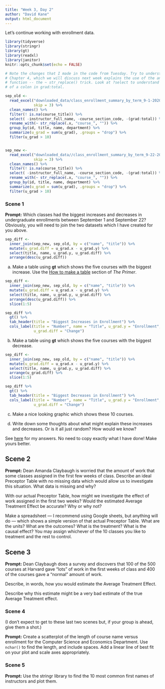 ```yaml
---
title: "Week 3, Day 2"
author: "David Kane"
output: html_document
---
```


Let's continue working with enrollment data.


```r
library(tidyverse)
library(stringr)
library(gt)
library(readxl)
library(janitor)
knitr::opts_chunk$set(echo = FALSE)

# Note the changes that I made in the code from Tuesday. Try to understand them.
# Chapter 4, which we will discuss next week explains the use of the anonymous
# function -- the ~ str_replace() trick. Look at ?select to understand the use
# of a colon in grad:total.

sep_old <- 
  read_excel("downloaded_data/class_enrollment_summary_by_term_9-1-2020.xlsx", 
             skip = 3) %>% 
  clean_names() %>% 
  filter(! is.na(course_title)) %>% 
  select( -instructor_full_name, -course_section_code, -(grad:total)) %>%
  rename_with(~ str_replace(.x, "course_", "")) %>% 
  group_by(id, title, name, department) %>% 
  summarize(u_grad = sum(u_grad), .groups = "drop") %>% 
  filter(u_grad > 10)


sep_new <- 
  read_excel("downloaded_data//class_enrollment_summary_by_term_9-22-2020.xlsx", 
             skip = 3) %>% 
  clean_names() %>% 
  filter(! is.na(course_title)) %>% 
  select( -instructor_full_name, -course_section_code, -(grad:total)) %>%
  rename_with(~ str_replace(.x, "course_", "")) %>% 
  group_by(id, title, name, department) %>% 
  summarize(u_grad = sum(u_grad), .groups = "drop") %>% 
  filter(u_grad > 10)
```

### Scene 1

**Prompt:** Which classes had the biggest increases and decreases in undergraduate enrollments between September 1 and September 22? Obviously, you will need to join the two datasets which I have created for you above.

```r
sep_diff <- 
  inner_join(sep_new, sep_old, by = c("name", "title")) %>%
  mutate(u_grad.diff = u_grad.x - u_grad.y) %>%
  select(title, name, u_grad.y, u_grad.diff) %>%
  arrange(desc(u_grad.diff))
```


a) Make a table using **gt** which shows the five courses with the biggest increase. Use the [How to make a table](https://davidkane9.github.io/PPBDS/tools.html#how-to-make-a-table) section of *The Primer*.
```r
sep_diff <- 
  inner_join(sep_new, sep_old, by = c("name", "title")) %>%
  mutate(u_grad.diff = u_grad.x - u_grad.y) %>%
  select(title, name, u_grad.y, u_grad.diff) %>%
  arrange(desc(u_grad.diff)) %>%
  slice(1:5)

sep_diff %>%
  gt() %>%
  tab_header(title = "Biggest Increases in Enrollment") %>%
  cols_label(title = "Number", name = "Title", u_grad.y = "Enrollment", 
             u_grad.diff = "Change")


```


b) Make a table using **gt** which shows the five courses with the biggest decrease.
```r
sep_diff <- 
  inner_join(sep_new, sep_old, by = c("name", "title")) %>%
  mutate(u_grad.diff = u_grad.x - u_grad.y) %>%
  select(title, name, u_grad.y, u_grad.diff) %>%
  arrange(u_grad.diff) %>%
  slice(1:5)

sep_diff %>%
  gt() %>%
  tab_header(title = "Biggest Decreases in Enrollment") %>%
  cols_label(title = "Number", name = "Title", u_grad.y = "Enrollment", 
             u_grad.diff = "Change")
```

c) Make a nice looking graphic which shows these 10 courses.


d) Write down some thoughts about what might explain these increases and decreases. Or is it all just random? How would we know?

See [here](https://rpubs.com/dkane/week-3) for my answers. No need to copy exactly what I have done! Make yours better.





## Scene 2

**Prompt:** Dean Amanda Claybaugh is worried that the amount of work that some classes assigned in the first few weeks of class. Describe an ideal Preceptor Table with no missing data which would allow us to investigate this situation. What data is missing and why? 

With our actual Preceptor Table, how might we investigate the effect of work assigned in the first two weeks? Would the estimated Average Treatment Effect be accurate? Why or why not?

Make a spreadsheet --- I recommend using Google sheets, but anything will do --- which shows a simple version of that actual Preceptor Table. What are the units? What are the outcomes? What is the treatment? What is the causal effect? You may assign whichever of the 10 classes you like to treatment and the rest to control.

## Scene 3

**Prompt:** Dean Claybaugh does a survey and discovers that 100 of the 500 courses at Harvard gave "lots" of work in the first weeks of class and 400 of the courses gave a "normal" amount of work.

Describe, in words, how you would estimate the Average Treatment Effect. 

Describe why this estimate might be a very bad estimate of the true Average Treatment effect.

### Scene 4

(I don't expect to get to these last two scenes but, if your group is ahead, give them a shot.)

**Prompt:** Create a scatterplot of the length of course name versus enrollment for the Computer Science and Economics Department. Use `nchar()` to find the length, and include spaces. Add a linear line of best fit on your plot and scale axes appropriately.


### Scene 5

**Prompt:** Use the stringr library to find the 10 most common first names of instructors and plot them. 

